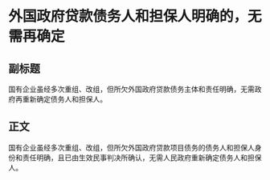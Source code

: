 # 外国政府贷款债务人和担保人明确的，无需再确定
## 副标题
国有企业虽经多次重组、改组，但所欠外国政府贷款债务主体和责任明确，无需政府再重新确定债务人和担保人。
## 正文
国有企业虽经多次重组、改组，但所欠外国政府贷款项目债务的债务人和担保人身份和责任明确，且已由生效民事判决所确认，无需人民政府重新确定债务人和担保人。